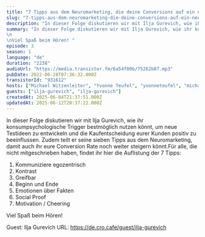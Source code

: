 ```yaml
---
title: "7 Tipps aus dem Neuromarketing, die deine Conversions auf ein neues Level heben"
slug: "7-tipps-aus-dem-neuromarketing-die-deine-conversions-auf-ein-neues-level-heben"
description: "In dieser Folge diskutieren wir mit Ilja Gurevich, wie ihr konsumpsychologische Trigger bestmöglich nutzen könnt, um neue Testideen zu entwickeln und die Kaufentscheidung eurer Kunden positiv zu beeinflussen. Zudem teilt er seine sieben Tipps aus dem Neuromarketing, damit auch ihr eure Conversion Rate noch weiter steigern könnt.Für alle, die nicht mitgeschrieben haben, findet ihr hier die Auflistung der 7 Tipps:<ol><li>Kommuniziere egozentrisch</li><li>Kontrast</li><li>Greifbar</li><li>Beginn und Ende</li><li>Emotionen über Fakten</li><li>Social Proof</li><li>Motivation / Cheering</li></ol>Viel Spaß beim Hören!\n\n\n\n<!-- GUESTS START -->\nGuest: Ilja Gurevich\nURL: https://de.cro.cafe/guest/ilja-gurevich\n<!-- GUESTS END -->"
summary: "In dieser Folge diskutieren wir mit Ilja Gurevich, wie ihr konsumpsychologische Trigger bestmöglich nutzen könnt, um neue Testideen zu entwickeln und die Kaufentscheidung eurer Kunden positiv zu beeinflussen. Zudem teilt er seine sieben Tipps aus dem Neuromarketing, damit auch ihr eure Conversion Rate noch weiter steigern könnt.\n\nViel Spaß beim Hören! "
episode: 3
season: 1
language: "de"
duration: "2238"
audioUrl: "https://media.transistor.fm/6a54f00b/75262b87.mp3"
pubDate: 2022-06-28T07:36:32.000Z
transistorId: "931612"
hosts: ["Michael Witzenleiter", "Yvonne Teufel", "yvonneteufel", "michaelwitzenleiter"]
guests: ["ilja-gurevich", "ilja-gurevich"]
createdAt: 2025-06-04T21:37:51.000Z
updatedAt: 2025-06-12T20:37:22.000Z
---
```


In dieser Folge diskutieren wir mit Ilja Gurevich, wie ihr konsumpsychologische Trigger bestmöglich nutzen könnt, um neue Testideen zu entwickeln und die Kaufentscheidung eurer Kunden positiv zu beeinflussen. Zudem teilt er seine sieben Tipps aus dem Neuromarketing, damit auch ihr eure Conversion Rate noch weiter steigern könnt.Für alle, die nicht mitgeschrieben haben, findet ihr hier die Auflistung der 7 Tipps:<ol><li>Kommuniziere egozentrisch</li><li>Kontrast</li><li>Greifbar</li><li>Beginn und Ende</li><li>Emotionen über Fakten</li><li>Social Proof</li><li>Motivation / Cheering</li></ol>Viel Spaß beim Hören!



<!-- GUESTS START -->
Guest: Ilja Gurevich
URL: https://de.cro.cafe/guest/ilja-gurevich
<!-- GUESTS END -->
